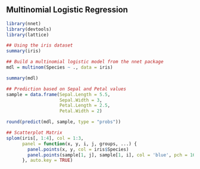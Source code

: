 ## Multinomial Logistic Regression {-}


```r

library(nnet)
library(devtools)
library(lattice)

## Using the iris dataset
summary(iris)

## Build a multinomial logistic model from the nnet package
mdl = multinom(Species ~ ., data = iris)

summary(mdl)

## Prediction based on Sepal and Petal values
sample = data.frame(Sepal.Length = 5.5,
                    Sepal.Width = 3,
                    Petal.Length = 2.5,
                    Petal.Width = 2)

round(predict(mdl, sample, type = "probs"))

## Scatterplot Matrix
splom(iris[, 1:4], col = 1:3,
      panel = function(x, y, i, j, groups, ...) {
        panel.points(x, y, col = iris$Species)
        panel.points(sample[1, j], sample[1, i], col = 'blue', pch = 16)
      }, auto.key = TRUE)

```
